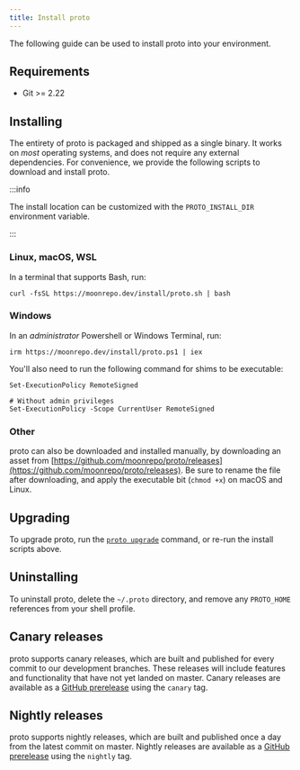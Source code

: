 ```yaml
---
title: Install proto
---
```



<HeaderLabel text="1 min" />

The following guide can be used to install proto into your environment.

## Requirements

- Git >= 2.22

## Installing

The entirety of proto is packaged and shipped as a single binary. It works on _most_ operating
systems, and does not require any external dependencies. For convenience, we provide the following
scripts to download and install proto.

:::info

The install location can be customized with the `PROTO_INSTALL_DIR` environment variable.

:::

### Linux, macOS, WSL

In a terminal that supports Bash, run:

```shell
curl -fsSL https://moonrepo.dev/install/proto.sh | bash
```

### Windows

In an _administrator_ Powershell or Windows Terminal, run:

```
irm https://moonrepo.dev/install/proto.ps1 | iex
```

You'll also need to run the following command for shims to be executable:

```shell
Set-ExecutionPolicy RemoteSigned

# Without admin privileges
Set-ExecutionPolicy -Scope CurrentUser RemoteSigned
```

### Other

proto can also be downloaded and installed manually, by downloading an asset from
[https://github.com/moonrepo/proto/releases](https://github.com/moonrepo/proto/releases). Be sure to
rename the file after downloading, and apply the executable bit (`chmod +x`) on macOS and Linux.

## Upgrading

To upgrade proto, run the [`proto upgrade`](./commands/upgrade) command, or re-run the install
scripts above.

## Uninstalling

To uninstall proto, delete the `~/.proto` directory, and remove any `PROTO_HOME` references from
your shell profile.

## Canary releases

proto supports canary releases, which are built and published for every commit to our development
branches. These releases will include features and functionality that have not yet landed on master.
Canary releases are available as a
[GitHub prerelease](https://github.com/moonrepo/proto/releases/tag/canary) using the `canary` tag.

## Nightly releases

proto supports nightly releases, which are built and published once a day from the latest commit on
master. Nightly releases are available as a
[GitHub prerelease](https://github.com/moonrepo/proto/releases/tag/nightly) using the `nightly` tag.
